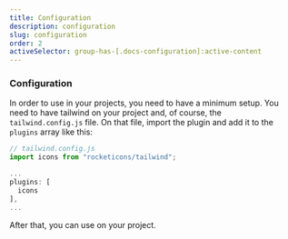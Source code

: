 ```yaml
---
title: Configuration
description: configuration
slug: configuration
order: 2
activeSelector: group-has-[.docs-configuration]:active-content
---
```



### Configuration

In order to use <RocketIconsTextDefault /> in your projects, you need to have a minimum setup.
You need to have tailwind on your project and, of course, the `tailwind.config.js` file.
On that file, import the plugin and add it to the `plugins` array like this:

```js
// tailwind.config.js
import icons from "rocketicons/tailwind";

...
plugins: [
  icons
],
...
```

After that, you can use <RocketIconsTextDefault /> on your project.
